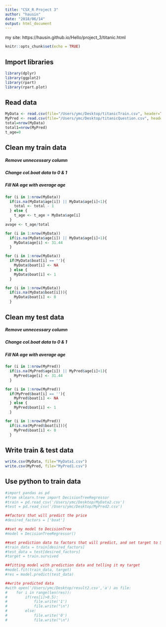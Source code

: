 ```yaml
---
title: "CSX_R Project 3"
author: "hausin"
date: "2018/06/14"
output: html_document
---
```

my site: https://hausin.github.io/Hello/project_3/titanic.html

```r
knitr::opts_chunk$set(echo = TRUE)
```

## Import libraries

```r
library(dplyr)
library(ggplot2)
library(rpart)
library(rpart.plot)
```

## Read data
```r
MyData <- read.csv(file="/Users/ymc/Desktop/titanicTrain.csv", header=TRUE, sep=",", stringsAsFactors = FALSE)
MyPred <- read.csv(file="/Users/ymc/Desktop/titanicQuestion.csv", header=TRUE, sep=",", stringsAsFactors = FALSE)
total=nrow(MyData)
total1=nrow(MyPred)
t_age=0
```

## Clean my train data
##### Remove unnecessary column 
##### Change col.boat data to 0 & 1
##### Fill NA age with average age
```r
for (i in 1:nrow(MyData))
  if(is.na(MyData$age[i]) || MyData$age[i]<1){
    total <- total - 1
  } else {
    t_age <- t_age + MyData$age[i]
  }
avage <- t_age/total

for (i in 1:nrow(MyData))
  if(is.na(MyData$age[i]) || MyData$age[i]<1){
    MyData$age[i] <- 31.44
  }

for (i in 1:nrow(MyData))
  if(MyData$boat[i] == ''){
    MyData$boat[i] <- NA
  } else {
    MyData$boat[i] <- 1
  }

for (i in 1:nrow(MyData))
  if(is.na(MyData$boat[i])){
    MyData$boat[i] <- 0
  } 
```

## Clean my test data
##### Remove unnecessary column 
##### Change col.boat data to 0 & 1
##### Fill NA age with average age
```r
for (i in 1:nrow(MyPred))
  if(is.na(MyPred$age[i]) || MyPred$age[i]<1){
    MyPred$age[i] <- 31.44
  }

for (i in 1:nrow(MyPred))
  if(MyPred$boat[i] == ''){
    MyPred$boat[i] <- NA
  } else {
    MyPred$boat[i] <- 1
  }

for (i in 1:nrow(MyPred))
  if(is.na(MyPred$boat[i])){
    MyPred$boat[i] <- 0
  } 
```

## Write train & test data
```r
write.csv(MyData, file="MyData1.csv")
write.csv(MyPred, file="MyPred1.csv")
```

## Use python to train data
```r
#import pandas as pd
#from sklearn.tree import DecisionTreeRegressor
#train = pd.read_csv('/Users/ymc/Desktop/MyData2.csv')
#test = pd.read_csv('/Users/ymc/Desktop/MyPred2.csv')

##factors that will predict the price
#desired_factors = ['boat']

##set my model to DecisionTree
#model = DecisionTreeRegressor()

##set prediction data to factors that will predict, and set target to SalePrice
#train_data = train[desired_factors]
#test_data = test[desired_factors]
#target = train.survived

##fitting model with prediction data and telling it my target
#model.fit(train_data, target)
#res = model.predict(test_data)

##write predicted data
#with open('/Users/ymc/Desktop/result2.csv','a') as file:
#    for i in range(len(res)):
#        if(res[i]>0.5):
#            file.write('1')
#            file.write("\n")
#        else:
#            file.write('0')
#            file.write("\n")
```
